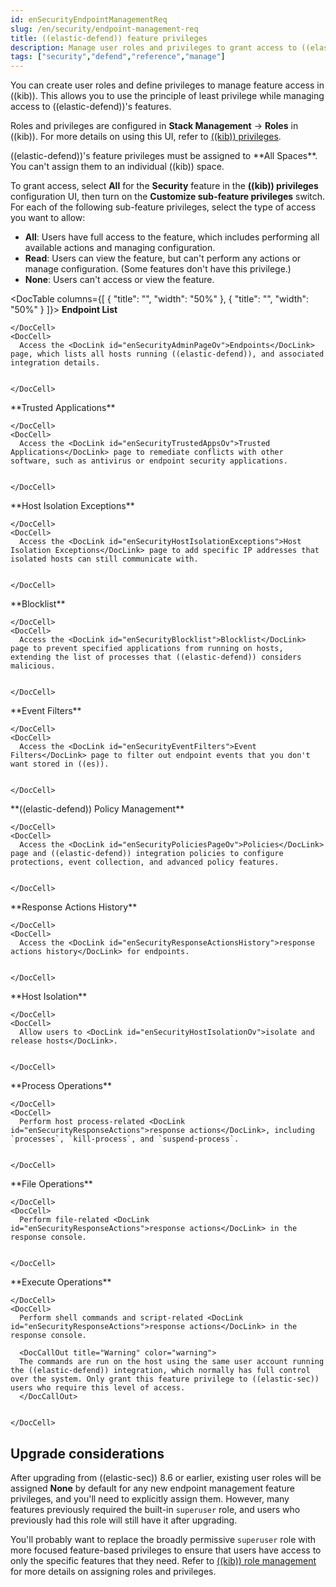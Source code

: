 ```yaml
---
id: enSecurityEndpointManagementReq
slug: /en/security/endpoint-management-req
title: ((elastic-defend)) feature privileges
description: Manage user roles and privileges to grant access to ((elastic-defend)) features.
tags: ["security","defend","reference","manage"]
---
```


<div id="endpoint-management-req"></div>

You can create user roles and define privileges to manage feature access in ((kib)). This allows you to use the principle of least privilege while managing access to ((elastic-defend))'s features.

Roles and privileges are configured in **Stack Management** -> **Roles** in ((kib)). For more details on using this UI, refer to [((kib)) privileges](((kibana-ref))/kibana-role-management.html#adding_kibana_privileges). 

<DocCallOut title="Note">
((elastic-defend))'s feature privileges must be assigned to **All Spaces**. You can't assign them to an individual ((kib)) space. 
</DocCallOut>

<DocImage size="xl" url="../images/endpoint-management-req/-getting-started-endpoint-privileges.png" alt="Configuring privileges in Kibana" />

To grant access, select **All** for the **Security** feature in the **((kib)) privileges** configuration UI, then turn on the **Customize sub-feature privileges** switch. For each of the following sub-feature privileges, select the type of access you want to allow:

* **All**: Users have full access to the feature, which includes performing all available actions and managing configuration.
* **Read**: Users can view the feature, but can't perform any actions or manage configuration. (Some features don't have this privilege.)
* **None**: Users can't access or view the feature.

<DocTable columns={[
  {
    "title": "",
    "width": "50%"
  },
  {
    "title": "",
    "width": "50%"
  }
]}>
  <DocRow>
    <DocCell>
      **Endpoint List**
      
    </DocCell>
    <DocCell>
      Access the <DocLink id="enSecurityAdminPageOv">Endpoints</DocLink> page, which lists all hosts running ((elastic-defend)), and associated integration details.
      
      
    </DocCell>
  </DocRow>
  <DocRow>
    <DocCell>
      **Trusted Applications**
      
    </DocCell>
    <DocCell>
      Access the <DocLink id="enSecurityTrustedAppsOv">Trusted Applications</DocLink> page to remediate conflicts with other software, such as antivirus or endpoint security applications.
      
      
    </DocCell>
  </DocRow>
  <DocRow>
    <DocCell>
      **Host Isolation Exceptions**
      
    </DocCell>
    <DocCell>
      Access the <DocLink id="enSecurityHostIsolationExceptions">Host Isolation Exceptions</DocLink> page to add specific IP addresses that isolated hosts can still communicate with.
      
      
    </DocCell>
  </DocRow>
  <DocRow>
    <DocCell>
      **Blocklist**
      
    </DocCell>
    <DocCell>
      Access the <DocLink id="enSecurityBlocklist">Blocklist</DocLink> page to prevent specified applications from running on hosts, extending the list of processes that ((elastic-defend)) considers malicious.
      
      
    </DocCell>
  </DocRow>
  <DocRow>
    <DocCell>
      **Event Filters**
      
    </DocCell>
    <DocCell>
      Access the <DocLink id="enSecurityEventFilters">Event Filters</DocLink> page to filter out endpoint events that you don't want stored in ((es)).
      
      
    </DocCell>
  </DocRow>
  <DocRow>
    <DocCell>
      **((elastic-defend)) Policy Management**
      
    </DocCell>
    <DocCell>
      Access the <DocLink id="enSecurityPoliciesPageOv">Policies</DocLink> page and ((elastic-defend)) integration policies to configure protections, event collection, and advanced policy features.
      
      
    </DocCell>
  </DocRow>
  <DocRow>
    <DocCell>
      **Response Actions History** 
      
    </DocCell>
    <DocCell>
      Access the <DocLink id="enSecurityResponseActionsHistory">response actions history</DocLink> for endpoints.
      
      
    </DocCell>
  </DocRow>
  <DocRow>
    <DocCell>
      **Host Isolation** 
      
    </DocCell>
    <DocCell>
      Allow users to <DocLink id="enSecurityHostIsolationOv">isolate and release hosts</DocLink>.
      
      
    </DocCell>
  </DocRow>
  <DocRow>
    <DocCell>
      **Process Operations** 
      
    </DocCell>
    <DocCell>
      Perform host process-related <DocLink id="enSecurityResponseActions">response actions</DocLink>, including `processes`, `kill-process`, and `suspend-process`.
      
      
    </DocCell>
  </DocRow>
  <DocRow>
    <DocCell>
      **File Operations**
      
    </DocCell>
    <DocCell>
      Perform file-related <DocLink id="enSecurityResponseActions">response actions</DocLink> in the response console.
      
      
    </DocCell>
  </DocRow>
  <DocRow>
    <DocCell>
      **Execute Operations**
      
    </DocCell>
    <DocCell>
      Perform shell commands and script-related <DocLink id="enSecurityResponseActions">response actions</DocLink> in the response console.
      
      <DocCallOut title="Warning" color="warning">
      The commands are run on the host using the same user account running the ((elastic-defend)) integration, which normally has full control over the system. Only grant this feature privilege to ((elastic-sec)) users who require this level of access.
      </DocCallOut>
      
      
    </DocCell>
  </DocRow>
</DocTable>

## Upgrade considerations

After upgrading from ((elastic-sec)) 8.6 or earlier, existing user roles will be assigned **None** by default for any new endpoint management feature privileges, and you'll need to explicitly assign them. However, many features previously required the built-in `superuser` role, and users who previously had this role will still have it after upgrading.

You'll probably want to replace the broadly permissive `superuser` role with more focused feature-based privileges to ensure that users have access to only the specific features that they need. Refer to [((kib)) role management](((kibana-ref))/kibana-role-management.html) for more details on assigning roles and privileges.
